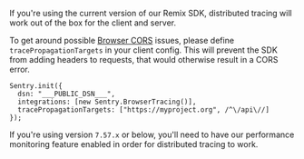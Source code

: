 If you're using the current version of our Remix SDK, distributed tracing will work out of the box for the client and server.

To get around possible [Browser CORS](https://developer.mozilla.org/en-US/docs/Web/HTTP/CORS) issues, please define `tracePropagationTargets` in your client config. This will prevent the SDK from adding headers to requests, that would otherwise result in a CORS error.

```tsx {filename: entry.client.tsx}
Sentry.init({
  dsn: "___PUBLIC_DSN___",
  integrations: [new Sentry.BrowserTracing()],
  tracePropagationTargets: ["https://myproject.org", /^\/api\//]
});
```

<Note>

If you're using version `7.57.x` or below, you'll need to have our <PlatformLink to="/performance/">performance monitoring</PlatformLink> feature enabled in order for distributed tracing to work.

</Note>
